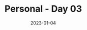 ---
title: Personal - Day 03
date: '2023-01-04'
tags: ['personal']
draft: false
summary: I tried hard to be productive yesterday, but got frustrated at myself and spiraled a bit. I cleaned and did secondary chores instead of focusing on my main goals. I ate pretty healthy for the start of the day and incorporated a lot of vegetables, but ate more sweets than I'd have liked as the day wound down.
images: []
layout: PostLayout
authors: ['default']
---